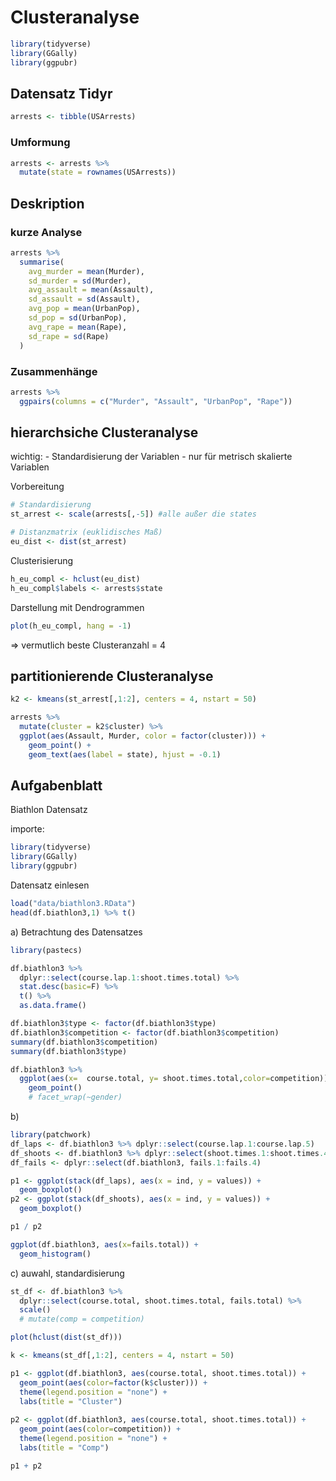 # Clusteranalyse

```r
library(tidyverse)
library(GGally)
library(ggpubr)
```

## Datensatz Tidyr

```r
arrests <- tibble(USArrests)
```

### Umformung

```r
arrests <- arrests %>% 
  mutate(state = rownames(USArrests))
```

## Deskription 

### kurze Analyse

```r
arrests %>% 
  summarise(
    avg_murder = mean(Murder),
    sd_murder = sd(Murder),
    avg_assault = mean(Assault),
    sd_assault = sd(Assault),
    avg_pop = mean(UrbanPop),
    sd_pop = sd(UrbanPop),
    avg_rape = mean(Rape),
    sd_rape = sd(Rape)
  )
```

### Zusammenhänge

```r
arrests %>% 
  ggpairs(columns = c("Murder", "Assault", "UrbanPop", "Rape"))
```

## hierarchsiche Clusteranalyse

wichtig: - Standardisierung der Variablen - nur für metrisch skalierte Variablen

Vorbereitung

```r
# Standardisierung
st_arrest <- scale(arrests[,-5]) #alle außer die states

# Distanzmatrix (euklidisches Maß)
eu_dist <- dist(st_arrest)
```

Clusterisierung

```r
h_eu_compl <- hclust(eu_dist)
h_eu_compl$labels <- arrests$state 
```

Darstellung mit Dendrogrammen

```r
plot(h_eu_compl, hang = -1)
```

=> vermutlich beste Clusteranzahl = 4

## partitionierende Clusteranalyse

```r
k2 <- kmeans(st_arrest[,1:2], centers = 4, nstart = 50)

arrests %>% 
  mutate(cluster = k2$cluster) %>% 
  ggplot(aes(Assault, Murder, color = factor(cluster))) +
    geom_point() +
    geom_text(aes(label = state), hjust = -0.1)
```

## Aufgabenblatt

Biathlon Datensatz

importe:

```r
library(tidyverse)
library(GGally)
library(ggpubr)
```

Datensatz einlesen

```r
load("data/biathlon3.RData")
head(df.biathlon3,1) %>% t()
```

a\) Betrachtung des Datensatzes

```r
library(pastecs)

df.biathlon3 %>% 
  dplyr::select(course.lap.1:shoot.times.total) %>% 
  stat.desc(basic=F) %>% 
  t() %>% 
  as.data.frame()

```

```r
df.biathlon3$type <- factor(df.biathlon3$type)
df.biathlon3$competition <- factor(df.biathlon3$competition)
summary(df.biathlon3$competition)
summary(df.biathlon3$type)

df.biathlon3 %>% 
  ggplot(aes(x=  course.total, y= shoot.times.total,color=competition)) +
    geom_point() 
    # facet_wrap(~gender)
```

b\)

```r
library(patchwork)
df_laps <- df.biathlon3 %>% dplyr::select(course.lap.1:course.lap.5)
df_shoots <- df.biathlon3 %>% dplyr::select(shoot.times.1:shoot.times.4)
df_fails <- dplyr::select(df.biathlon3, fails.1:fails.4)

p1 <- ggplot(stack(df_laps), aes(x = ind, y = values)) +
  geom_boxplot()
p2 <- ggplot(stack(df_shoots), aes(x = ind, y = values)) +
  geom_boxplot()

p1 / p2 
```

```r
ggplot(df.biathlon3, aes(x=fails.total)) +
  geom_histogram()
```

c\) auwahl, standardisierung

```r
st_df <- df.biathlon3 %>% 
  dplyr::select(course.total, shoot.times.total, fails.total) %>%
  scale()
  # mutate(comp = competition)

plot(hclust(dist(st_df)))
```

```r
k <- kmeans(st_df[,1:2], centers = 4, nstart = 50)

p1 <- ggplot(df.biathlon3, aes(course.total, shoot.times.total)) +
  geom_point(aes(color=factor(k$cluster))) + 
  theme(legend.position = "none") +
  labs(title = "Cluster")
  
p2 <- ggplot(df.biathlon3, aes(course.total, shoot.times.total)) +
  geom_point(aes(color=competition)) + 
  theme(legend.position = "none") + 
  labs(title = "Comp")

p1 + p2 
```
